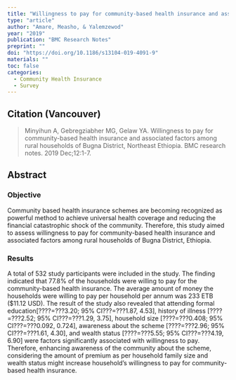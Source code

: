 ```yaml
---
title: "Willingness to pay for community-based health insurance and associated factors among rural households of Bugna District, Northeast Ethiopia."
type: "article"
author: "Amare, Measho, & Yalemzewod"
year: "2019"
publication: "BMC Research Notes"
preprint: ""
doi: "https://doi.org/10.1186/s13104-019-4091-9"
materials: ""
toc: false
categories:
  - Community Health Insurance
  - Survey
---
```


## Citation (Vancouver)

> Minyihun A, Gebregziabher MG, Gelaw YA. Willingness to pay for community-based health insurance and associated factors among rural households of Bugna District, Northeast Ethiopia. BMC research notes. 2019 Dec;12:1-7.

## Abstract

### Objective

Community based health insurance schemes are becoming recognized as powerful method to achieve universal health coverage and reducing the financial catastrophic shock of the community. Therefore, this study aimed to assess willingness to pay for community-based health insurance and associated factors among rural households of Bugna District, Ethiopia.

### Results

A total of 532 study participants were included in the study. The finding indicated that 77.8% of the households were willing to pay for the community-based health insurance. The average amount of money the households were willing to pay per household per annum was 233 ETB (\$11.12 USD). The result of the study also revealed that attending formal education\[????=???3.20; 95% CI???=???1.87, 4.53\], history of illness \[????=???2.52; 95% CI???=???1.29, 3.75\], household size \[????=???0.408; 95% CI???=???0.092, 0.724\], awareness about the scheme \[????=???2.96; 95% CI???=???1.61, 4.30\], and wealth status \[????=???5.55; 95% CI???=???4.19, 6.90\] were factors significantly associated with willingness to pay. Therefore, enhancing awareness of the community about the scheme, considering the amount of premium as per household family size and wealth status might increase household's willingness to pay for community-based health insurance.
